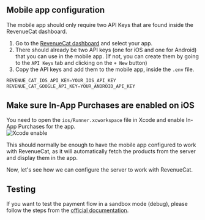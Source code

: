 

## Mobile app configuration

The mobile app should only require two API Keys that are found inside the RevenueCat dashboard.

1. Go to the [RevenueCat dashboard](https://app.revenuecat.com/) and select your app.
2. There should already be two API keys (one for iOS and one for Android) that you can use in the mobile app. (If not, you can create them by going to the `API Keys` tab and clicking on the `+ New` button)
3. Copy the API keys and add them to the mobile app, inside the `.env` file.

```dart
REVENUE_CAT_IOS_API_KEY=YOUR_IOS_API_KEY
REVENUE_CAT_GOOGLE_API_KEY=YOUR_ANDROID_API_KEY
```

## Make sure In-App Purchases are enabled on iOS

You need to open the `ios/Runner.xcworkspace` file in Xcode and enable In-App Purchases for the app. 
   <br/>
   <Zoom>
    <Image
      src="/mobile-app/payments/4.png"
      alt="Xcode enable"
      width={1500}
      height={1500}
    />
    </Zoom>


This should normally be enough to have the mobile app configured to work with RevenueCat, as it will automatically fetch the products from the server and display them in the app.

Now, let's see how we can configure the server to work with RevenueCat.

## Testing

If you want to test the payment flow in a sandbox mode (debug), please follow the steps from the [official documentation](https://www.revenuecat.com/docs/test-and-launch/sandbox).
